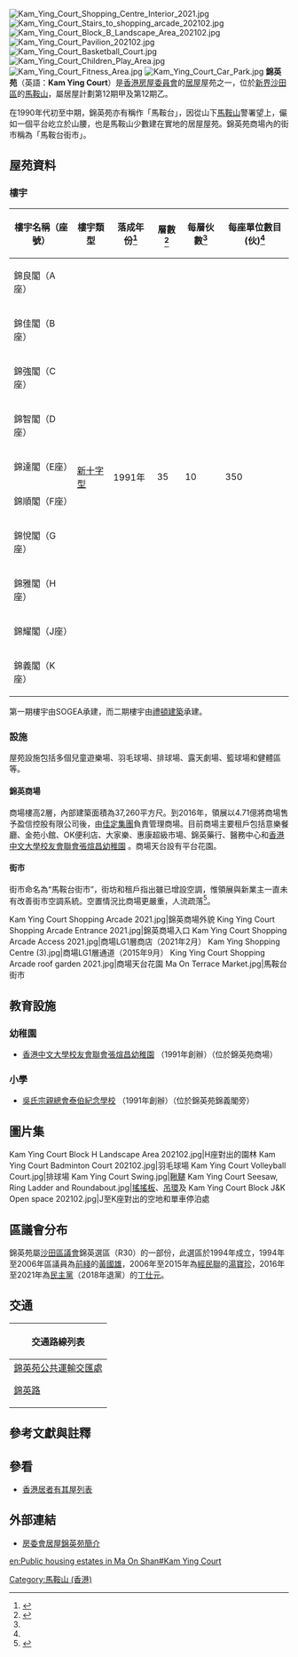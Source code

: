 {{HKPublicHousing
|housename=錦英苑<br>Kam Ying Court
|authority=
|photo=Kam Ying Court.jpg
|phototitle=屹立於山腰的錦英苑
|district=沙田區
|address=[[新界|新界]][[沙田區|沙田區]][[馬鞍山_(香港市鎮)|馬鞍山]]
|type=3
|year=1991年
|blocknumber=10
|rentalflats=3,500
|flatsize=398-635
|household=
|auth=
|website=
}}

[[File:Kam_Ying_Court_Shopping_Centre_Interior_2021.jpg|thumb]]
[[File:Kam_Ying_Court_Stairs_to_shopping_arcade_202102.jpg|thumb]]
[[File:Kam_Ying_Court_Block_B_Landscape_Area_202102.jpg|thumb]]
[[File:Kam_Ying_Court_Pavilion_202102.jpg|thumb]]
[[File:Kam_Ying_Court_Basketball_Court.jpg|thumb]]
[[File:Kam_Ying_Court_Children_Play_Area.jpg|thumb]]
[[File:Kam_Ying_Court_Fitness_Area.jpg|thumb]]
[[File:Kam_Ying_Court_Car_Park.jpg|thumb]]
'''錦英苑'''（英語：'''Kam Ying Court'''）是[[香港房屋委員會|香港房屋委員會]]的[[居屋|居屋]]屋苑之一，位於[[新界|新界]][[沙田區|沙田區]]的[[馬鞍山_(香港市鎮)|馬鞍山]]，屬居屋計劃第12期甲及第12期乙。

在1990年代初至中期，錦英苑亦有稱作「馬鞍台」，因從山下[[馬鞍山_(香港市鎮)|馬鞍山]]警署望上，儼如一個平台屹立於山腰，也是馬鞍山少數建在實地的居屋屋苑。錦英苑商場內的街市稱為「馬鞍台街市」。

== 屋苑資料 ==

=== 樓宇 ===
{| class="wikitable" style="text-align: center"
! 樓宇名稱（座號） !! 樓宇類型 !! 落成年份<ref>{{Cite web |url=http://www.rvd.gov.hk/doc/tc/nt_201504.pdf |title=存档副本 |access-date=2017-01-30 |archive-date=2015-08-24 |archive-url=https://web.archive.org/web/20150824020009/http://www.rvd.gov.hk/doc/tc/nt_201504.pdf |dead-url=no }}</ref>
!層數<ref name=":0">{{Cite web|title=中原數據 - 馬鞍山 錦英苑 的全部期數|url=http://hk.centadata.com/basicinfo.aspx?type=2&code=XSDHIHXVHN&ref=CD2_Detail|author=中原數據|access-date=2021-05-19|archive-date=2021-05-19|archive-url=https://web.archive.org/web/20210519031828/http://hk.centadata.com/basicinfo.aspx?type=2&code=XSDHIHXVHN&ref=CD2_Detail|dead-url=no}}</ref>
!每層伙數<ref name=":0" />
!每座單位數目 (伙)<ref name=":0" />
|-
| 錦良閣（A座）
| rowspan="10" | [[新十字型大廈|新十字型]]
| rowspan="10" | 1991年
| rowspan="10" |35
| rowspan="10" |10
| rowspan="10" |350
|-
| 錦佳閣（B座）
|-
| 錦強閣（C座）
|-
| 錦智閣（D座）
|-
| 錦達閣（E座）
|-
| 錦順閣（F座）
|-
| 錦悅閣（G座）
|-
| 錦雅閣（H座）
|-
| 錦耀閣（J座）
|-
| 錦義閣（K座）
|}

第一期樓宇由SOGEA承建，而二期樓宇由[[禮頓建築|禮頓建築]]承建。

=== 設施 ===
屋苑設施包括多個兒童遊樂場、羽毛球場、排球場、露天劇場、籃球場和健體區等。

====錦英商場====
商場樓高2層，內部建築面積為37,260平方尺。到2016年，領展以4.71億將商場售予盈信控股有限公司後，由[[佳定集團|佳定集團]]負責管理商場。目前商場主要租戶包括意樂餐廳、金苑小館、OK便利店、大家樂、惠康超級市場、錦英藥行、醫務中心和[https://www.cuhkfaatckg.edu.hk/ 香港中文大學校友會聯會張煊昌幼稚園] {{Wayback|url=https://www.cuhkfaatckg.edu.hk/ |date=20220115101321 }}。商場天台設有平台花園。

====街市====
街市命名為“馬鞍台街市”，街坊和租戶指出雖已增設空調，惟領展與新業主一直未有改善街市空調系統。空置情況比商場更嚴重，人流疏落<ref>{{cite news |title=領展拆售商場狂加租　燒味店堅持不向街坊加價　終頂不住將結業 |url=https://www.hk01.com/%E7%A4%BE%E6%9C%83%E6%96%B0%E8%81%9E/96200/%E9%A0%98%E5%B1%95%E6%8B%86%E5%94%AE%E5%95%86%E5%A0%B4%E7%8B%82%E5%8A%A0%E7%A7%9F-%E7%87%92%E5%91%B3%E5%BA%97%E5%A0%85%E6%8C%81%E4%B8%8D%E5%90%91%E8%A1%97%E5%9D%8A%E5%8A%A0%E5%83%B9-%E7%B5%82%E9%A0%82%E4%B8%8D%E4%BD%8F%E5%B0%87%E7%B5%90%E6%A5%AD |accessdate=2021-07-15 |work=香港01 |date=2017-06-07 |archive-date=2021-08-03 |archive-url=https://web.archive.org/web/20210803201832/https://www.hk01.com/%E7%A4%BE%E6%9C%83%E6%96%B0%E8%81%9E/96200/%E9%A0%98%E5%B1%95%E6%8B%86%E5%94%AE%E5%95%86%E5%A0%B4%E7%8B%82%E5%8A%A0%E7%A7%9F-%E7%87%92%E5%91%B3%E5%BA%97%E5%A0%85%E6%8C%81%E4%B8%8D%E5%90%91%E8%A1%97%E5%9D%8A%E5%8A%A0%E5%83%B9-%E7%B5%82%E9%A0%82%E4%B8%8D%E4%BD%8F%E5%B0%87%E7%B5%90%E6%A5%AD |dead-url=no }}</ref>。

<gallery>
Kam Ying Court Shopping Arcade 2021.jpg|錦英商場外貌
King Ying Court Shopping Arcade Entrance 2021.jpg|錦英商場入口
Kam Ying Court Shopping Arcade Access 2021.jpg|商場LG1層商店（2021年2月）
Kam Ying Shopping Centre (3).jpg|商場LG1層通道（2015年9月）
King Ying Court Shopping Arcade roof garden 2021.jpg|商場天台花園
Ma On Terrace Market.jpg|馬鞍台街市
</gallery>

== 教育設施 ==
=== 幼稚園 ===
*[https://www.cuhkfaatckg.edu.hk/ 香港中文大學校友會聯會張煊昌幼稚園] {{Wayback|url=https://www.cuhkfaatckg.edu.hk/ |date=20220115101321 }}（1991年創辦）（位於錦英苑商場）
=== 小學 ===
*[http://www.taipak.edu.hk 吳氏宗親總會泰伯紀念學校] {{Wayback|url=http://www.taipak.edu.hk/ |date=20210117160218 }}（1991年創辦）（位於錦英苑錦義閣旁）

== 圖片集 ==
<gallery>
Kam Ying Court Block H Landscape Area 202102.jpg|H座對出的園林
Kam Ying Court Badminton Court 202102.jpg|羽毛球場
Kam Ying Court Volleyball Court.jpg|排球場
Kam Ying Court Swing.jpg|[[鞦韆|鞦韆]]
Kam Ying Court Seesaw, Ring Ladder and Roundabout.jpg|[[搖搖板|搖搖板]]、[[吊環|吊環]]及{{link-en|氹氹轉|Roundabout (play)}}
Kam Ying Court Block J&K Open space 202102.jpg|J至K座對出的空地和單車停泊處
</gallery>

==區議會分布==
錦英苑屬[[沙田區議會|沙田區議會]]錦英選區（R30）的一部份，此選區於1994年成立，1994年至2006年區議員為[[前綫_(1996年)|前綫]]的[[黃國雄|黃國雄]]，2006年至2015年為[[經民聯|經民聯]]的[[湯寶珍_(區議員)|湯寶珍]]，2016年至2021年為[[民主黨_(香港)|民主黨]]（2018年退黨）的[[丁仕元|丁仕元]]。

==交通==
{| class="mw-collapsible mw-collapsed wikitable" style="background:white; margin: 0 auto; width: auto;" 
! 交通路線列表
|-
|
;[[錦英苑公共運輸交匯處|錦英苑公共運輸交匯處]]
{{九龍新界巴士簡單列表|85M|86K|86S|87D|287D|N281}}{{過海隧道巴士簡單列表|N680}}{{新界專線小巴簡單列表|805S|808}}
;[[錦英路|錦英路]]
{{九龍新界巴士簡單列表|40E|40S|40X|86C|87K|87P|87S|89D|89S|274|286C|N287|X89D}}{{大嶼山巴士簡單列表|A41P|N42|NA40}}{{過海隧道巴士簡單列表|680|680A|680X|682|682P|980X}}
{{新界專線小巴簡單列表|803|805S|808}}
|}

== 參考文獻與註釋 ==
{{reflist}}
==參看==
*[[香港居者有其屋列表|香港居者有其屋列表]]

==外部連結==
*[https://www.housingauthority.gov.hk/tc/global-elements/estate-locator/detail.html?propId=2&id=1321347387620&dist=7 房委會居屋錦英苑簡介] {{Wayback|url=https://www.housingauthority.gov.hk/tc/global-elements/estate-locator/detail.html?propId=2&id=1321347387620&dist=7 |date=20220117025703 }}

{{沙田區居屋屋苑}}
{{前領展物業}}
[[Category:馬鞍山_(香港)|Category:馬鞍山 (香港)]]
[[en:Public_housing_estates_in_Ma_On_Shan#Kam_Ying_Court|en:Public housing estates in Ma On Shan#Kam Ying Court]]
